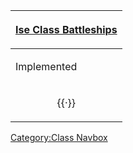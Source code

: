 {| class="mw-collapsible mw-collapsed wikitable" align=center
! [[:Category:Ise Class|Ise Class Battleships]]
|-
! Implemented
|-
| align=center | {{ShipLink|Ise}}{{·}}{{ShipLink|Hyuuga}}
|}<noinclude>[[Category:Class Navbox]]</noinclude>